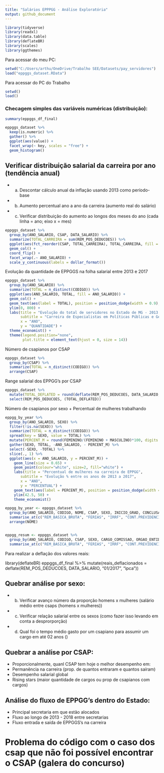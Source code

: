 ```yaml
---
title: "Salários EPPPGG - Análise Exploratória"
output: github_document
---
```


```r
library(tidyverse)
library(readxl)
library(data.table)
library(deflateBR)
library(scales)
library(ggthemes)
```

Para acessar do meu PC:
```r
setwd("C:/Users/arthu/OneDrive/Trabalho SEE/Datasets/pay_servidores")
load("eppggs_dataset.RData")
```

Para acessar do PC do Trabalho
```r
setwd()
load()
```

### Checagem simples das variáveis numéricas (distribuição):

```r
summary(eppggs_df_final)

eppggs_dataset %>%
  keep(is.numeric) %>% 
  gather() %>% 
  ggplot(aes(value)) +
  facet_wrap(~ key, scales = "free") +
  geom_histogram()
```

##  Verificar distribuição salarial da carreira por ano (tendência anual)
* a. Descontar cálculo anual da inflação usando 2013 como período-base
* b. Aumento percentual ano a ano da carreira (aumento real do salário)
* c. Verificar distribuição do aumento ao longos dos meses do ano (cada linha = ano; eixo x = mes)

```r
eppggs_dataset %>% 
  group_by(ANO_SALARIO, CSAP, DATA_SALARIO) %>% 
  summarize(TOTAL_CARREIRA = sum(REM_POS_DEDUCOES)) %>% 
  ggplot(aes(fct_reorder(CSAP, TOTAL_CARREIRA), TOTAL_CARREIRA, fill = CSAP)) +
  geom_col() +
  coord_flip() +
  facet_wrap(.~ ANO_SALARIO) +
  scale_y_continuous(labels = dollar_format())
```

Evolução da quantidade de EPPGGS na folha salarial entre 2013 e 2017
```r
eppggs_dataset %>% 
  group_by(ANO_SALARIO) %>% 
  summarize(TOTAL = n_distinct(CODIGO)) %>%
  ggplot(aes(ANO_SALARIO, TOTAL, fill = ANO_SALARIO)) +
  geom_col() +
  geom_text(aes(label = TOTAL), position = position_dodge(width = 0.9), vjust = -0.45, size = 3.5) +
  ylim(0, 800) +
  labs(title = "Evolução do total de servidores no Estado de MG - 2013 e 2017",
       subtitle = "Carreira de Especialistas em Políticas Públicas e Gestão Governamental",
       x = "ANO",
       y = "QUANTIDADE") +
  theme_economist() +
  theme(legend.position="none",
        plot.title = element_text(hjust = 0, size = 14))
```

Número de csapianos por CSAP
```r
eppggs_dataset %>% 
  group_by(CSAP) %>% 
  summarize(TOTAL = n_distinct(CODIGO)) %>% 
  arrange(CSAP)
```

Range salarial dos EPPGG's por CSAP
```r


eppggs_dataset %>% 
  mutate(TOTAL_DEFLATED = round(deflate(REM_POS_DEDUCOES, DATA_SALARIO, "11/2017", "ipca"), digits = 2)) %>% 
  select(REM_POS_DEDUCOES, (TOTAL_DEFLATED))
```



Número de csapianos por sexo + Percentual de mulheres trabalhando
```r
eppgg_by_year %>%
  group_by(ANO_SALARIO, SEXO) %>% 
  filter(!is.na(SEXO)) %>% 
  summarize(TOTAL = n_distinct(CODIGO)) %>% 
  spread(key = SEXO, value = TOTAL) %>% 
  mutate(PERCENT_M = round(FEMININO/(FEMININO + MASCULINO)*100, digits = 1)) %>% 
  gather(SEXO, TOTAL, -ANO_SALARIO, - PERCENT_M) %>% 
  select(-SEXO, -TOTAL) %>% 
  slice(., 1) %>% 
  ggplot(aes(x = ANO_SALARIO, y = PERCENT_M)) +
    geom_line(size = 0.65) +
    geom_point(colour="white", size=2, fill="white") +
    labs(title = "Percentual de mulheres na carreira de EPPGG",
       subtitle = "Evolução % entre os anos de 2013 a 2017",
       x = "ANO",
       y = "PERCENTUAL") +
    geom_text(aes(label = PERCENT_M), position = position_dodge(width = 0.9), vjust = -0.45, size = 4) +
    ylim(42.5, 50) +
    theme_economist()
```



```r
eppgg_by_year <- eppggs_dataset %>% 
  group_by(ANO_SALARIO, CODIGO, NOME, CSAP, SEXO, INICIO_GRAD, CONCLUSAO_GRAD) %>% 
  summarise_at(c("REM_BASICA_BRUTA", "FERIAS", "IRRF", "CONT.PREVIDENCIRIA", "REM_POS_DEDUCOES"), sum) %>% 
  arrange(NOME)


eppgg_resum <- eppggs_dataset %>% 
  group_by(ANO_SALARIO, CODIGO, CSAP, SEXO, CARGO_COMISSAO, ORGAO_ENTIDADE, CARGO, DESCUNID, INICIO_GRAD, CONCLUSAO_GRAD) %>% 
  summarise_at(c("REM_BASICA_BRUTA", "FERIAS", "IRRF", "CONT.PREVIDENCIRIA", "REM_POS_DEDUCOES"), sum)
```

Para realizar a deflação dos valores reais:

library(deflateBR)
eppggs_df_final %>% mutate(reais_deflacionados = deflate(REM_POS_DEDUCOES, DATA_SALARIO, "01/2017", "ipca"))


## Quebrar análise por sexo:

* b. Verificar avanço número da proporção homens x mulheres (salário médio entre csaps (homens x mulheres))
* c. Verificar relação salarial entre os sexos (como fazer isso levando em conta a desprorporção)
* d. Qual foi o tempo médio gasto por um csapiano para assumir um cargo em até 02 anos ()

## Quebrar a análise por CSAP:
* Proporcionalmente, quanl CSAP tem hoje o melhor desempenho em:
* Permanência na carreira (prop. de quantos entraram e quantos saíram)
* Desempenho salarial global
* Rising stars (maior quantidade de cargos ou prop de csapianos com cargos)

## Análise do fluxo de EPPGG's dentro do Estado:
* Principal secretaria em que estão alocados
* Fluxo ao longo de 2013 - 2018 entre secretarias
* Fluxo entrada e saída de EPPGGS's na carreira


# Problema do código com o caso dos csap que não foi possível encontrar o CSAP (galera do concurso)

        